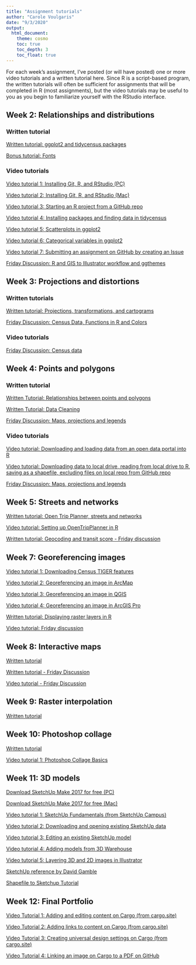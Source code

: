 ---
title: "Assignment tutorials"
author: "Carole Voulgaris"
date: "9/3/2020"
output: 
  html_document:
    theme: cosmo
    toc: true
    toc_depth: 3
    toc_float: true
---

For each week's assignment, I've posted (or will have posted) one or more video tutorials and a written tutorial here. Since R is a script-based program, the written tutorials will often be sufficient for assignments that will be completed in R (most assignments), but the video tutorials may be useful to you as you begin to familiarize yourself with the RStudio interface.

## Week 2: Relationships and distributions

### Written tutorial

[Written tutorial: ggplot2 and tidycensus packages](https://vis-2129-f2020.github.io/tutorials/Week2){target="_blank"}

[Bonus tutorial: Fonts](https://vis-2129-f2020.github.io/tutorials/fonts){target="_blank"}

### Video tutorials

[Video tutorial 1: Installing Git, R, and RStudio (PC)](https://harvard.zoom.us/rec/share/5tZOLbb612BOHJ3g1xz2X_9-Jb7LT6a80HdP__BfxEvMfboEVuMLawEevGOMkjGY){target="_blank"}

[Video tutorial 2: Installing Git, R, and RStudio (Mac)](https://harvard.zoom.us/rec/share/3fJfJaDXqUZOcq_ctVDTB7QdGoOmeaa803AYq_ZczhmRAfNlvwCqkZXzZAyU5x01?startTime=1597759465000){target="_blank"}

[Video tutorial 3: Starting an R project from a GitHub repo](https://harvard.zoom.us/rec/play/6ZZ8f-ypqzs3G9DHtwSDBvN-W42_Kv2s1iEe-PZfz0u2BnYHMAKnbrUTMOFMF5vL7wloYpfsmqy2CQhB?startTime=1597255620000){target="_blank"}

[Video tutorial 4: Installing packages and finding data in tidycensus](https://harvard.zoom.us/rec/play/uMF7dbyhrjs3S4bH4wSDV_ArW43pf_is0SIe8_IJyUy0AXUCMFWnNLRGZBnHvZlAASFiVk9BmR0M0-Y){target="_blank"}

[Video tutorial 5: Scatterplots in ggplot2](https://harvard.zoom.us/rec/share/QN48XemtFrumI1uqufxZ_PrbCXt92W509cyRgLMm3L1DQpXe3PY0bwCvis-XS-L6.6fG7OvcnDY1-BFDf?startTime=1599599753000){target="_blank"}

[Video tutorial 6: Categorical variables in ggplot2](https://harvard.zoom.us/rec/share/o5BX92IHpqNkxAHAupag22xGJAYSf9jK2JXAjGTARkxrBPvEbrI6cWQeVyUhP1Km.-GZ39wGpnAr_j-m8?startTime=1599601247000){target="_blank"}

[Video tutorial 7: Submitting an assignment on GitHub by creating an Issue](https://harvard.zoom.us/rec/share/tPZrKoHv3HhJSNLr5HjhWpQ6JLiiaaa80XMWrqAMzEasqM6unaAPJGYp0hGlENNg?startTime=1598978835000){target="_blank"}

[Friday Discussion: R and GIS to Illustrator workflow and ggthemes](https://harvard.zoom.us/rec/share/kRAGjneuqvVZRML2IyO-uQdwhlfqE3sQHHPeTha0ic8tomjRThYuq0fb8EsEWMC3.95xDP7PFoX82VPqp?startTime=1599829600000){target="_blank"}

## Week 3: Projections and distortions

### Written tutorials

[Written tutorial: Projections, transformations, and cartograms](https://vis-2129-f2020.github.io/tutorials/Week3){target="_blank"}

[Friday Discussion: Census Data, Functions in R and Colors](https://vis-2129-f2020.github.io/tutorials/Data_functions_colors){target="_blank"}

### Video tutorials

[Friday Discussion: Census data](https://harvard.zoom.us/rec/share/oYYlEJbSHiCSdBelHqDQxXDswuNq-AiYwCopjGypyqvLM0btAAgl0aEEn2CEZh48.-MDnzAyQEiRyy293?startTime=1600434385000){target="_blank"}


## Week 4: Points and polygons

### Written tutorial

[Written Tutorial: Relationships between points and polygons](https://vis-2129-f2020.github.io/tutorials/Week4){target="_blank"}

[Written Tutorial: Data Cleaning](https://vis-2129-f2020.github.io/tutorials/Data_cleaning){target="_blank"}

[Friday Discussion: Maps, projections and legends](https://vis-2129-f2020.github.io/tutorials/Maps_projections){target="_blank"}

### Video tutorials

[Video tutorial: Downloading and loading data from an open data portal into R](https://harvard.zoom.us/rec/share/bwcxR8_MCa8zDh0Wp07W9v8AF5kTSi3wVre_tbqeQkPP8P19BbgSWese-1NdlxQ.OjMA6BPxeSnwHNQ-?startTime=1600374226000){target="_blank}

[Video tutorial: Downloading data to local drive, reading from local drive to R, saving as a shapefile, excluding files on local repo from GitHub repo](https://harvard.zoom.us/rec/share/3Eq4Vq__fyDd1qNQQecwfTSCZNSrKsc8umI3WvYQdXWZEsWRxhv1jV3buIWdnKry.RqI5IyPZRQQGTIjZ?startTime=1601143321000){target="_blank"}

[Friday Discussion: Maps, projections and legends](https://harvard.zoom.us/rec/share/3fScm-rL-RbRVvKSUYqBQda2RfDgjooJG-K_HmDJKADkn7Qv_bG0bouk38Kfqgkt.5UZP9YuHQgS-2Qwe?startTime=1601039313000){target="_blank"}

## Week 5: Streets and networks

[Written tutorial: Open Trip Planner, streets and networks](https://vis-2129-f2020.github.io/tutorials/Week5){target="_blank"}

[Video tutorial: Setting up OpenTripPlanner in R](https://harvard.zoom.us/rec/share/KEA-_NybJcVA7UiAmLj7HL1yZovtriee7wU9T82sjXJilUnmqpmizYd0Cq7XQHxS.RDoUzPWLM-3KQ8Vx?startTime=1601409079000){target="_blank"}

[Written tutorial: Geocoding and transit score - Friday discussion](https://vis-2129-f2020.github.io/tutorials/Geocoding){target="_blank"}

## Week 7: Georeferencing images

[Video tutorial 1: Downloading Census TIGER features](https://harvard.zoom.us/rec/share/aBJNj2W3bBHIMC6LH2vsUZOlBny03lM3IcNSc0pPCs3Fquz8kaQIchTUkbYItAdM.pZO15jXaKyYj9HIn?startTime=1602525515000){target="_blank"}

[Video tutorial 2: Georeferencing an image in ArcMap](https://harvard.zoom.us/rec/share/7zrQhGm961Oc5PBcL6nuISmrUlubFPllRHUf1ETicgIXSSruNOPoqalimq0S_yGz.LvO_8BBMfmY_54lI?startTime=1602527007000){target="_blank"}

[Video tutorial 3: Georeferencing an image in QGIS](https://harvard.zoom.us/rec/share/jPcx5qb3WRaosdKDWgDjKFgaLMPtkjYkNcyOzGFG7qmIDmg5rJ06IhHuiWo8Kjn_.T-ws0hEG3e1gBrMI?startTime=1602622287000){target="_blank"}

[Video tutorial 4: Georeferencing an image in ArcGIS Pro](https://harvard.zoom.us/rec/share/TruZkY4n-1zoylfrUpbc8MBSSIrW3j07DTqnCHAtLqCUYrl-0ZcM8HCc3K5lGTm2.seGOOjpp0slak0x3?startTime=1602621784000){target="_blank"}

[Written tutorial: Displaying raster layers in R](https://vis-2129-f2020.github.io/tutorials/Week7.html){target="_blank"}

[Video tutorial: Friday discussion](https://harvard.zoom.us/rec/share/SR2gYQrq7tz2sIKNMREPr3Ray50gANZ8vhKKv24TnN8u-sFg6c1rtzmOqDlC1veP.srEQawe6x_ubONk2?startTime=1602853648000){target="_blank"}

## Week 8: Interactive maps

[Written tutorial](https://vis-2129-f2020.github.io/tutorials/Week8.html){target="_blank"}

[Written tutorial - Friday Discussion](https://vis-2129-f2020.github.io/tutorials/Interactive_maps.html){target="_blank"}

[Video tutorial - Friday Discussion](https://harvard.zoom.us/rec/share/gtIX1SFF6_qmZ8ZOjLbXdP4lkEk1JlH_h1CGCZUZMsTaSQ5Xi3IvEF5CLOODfex9.7et23MFVsMQje0mD?startTime=1603458517000){target="_blank"}

## Week 9: Raster interpolation

[Written tutorial](https://vis-2129-f2020.github.io/tutorials/Week9){target="_blank"}

## Week 10: Photoshop collage

[Written tutorial](https://vis-2129-f2020.github.io/tutorials/Week10){target="_blank"}

[Video tutorial 1: Photoshop Collage Basics](https://harvard.zoom.us/rec/share/8wwkMzIQxW7sOw3iAy7oakS-ogclWUmo7Cz0Ac33AJZTPRzk55eStIP6_klVf36f.Ow91r8nT3_yX22-E?startTime=1604440512000){target="_blank"}

## Week 11: 3D models

[Download SketchUp Make 2017 for free (PC)](https://www.sketchup.com/sketchup/2017/en/sketchupmake-2017-2-2555-90782-en-x64-exe){target="_blank"}

[Download SketchUp Make 2017 for free (Mac)](https://www.sketchup.com/sketchup/2017/en/sketchupmake-2017-3-116-90851-en-dmg){target="_blank"}

[Video tutorial 1: SketchUp Fundamentals (from SketchUp Campus)](https://learn.sketchup.com/course/quick-start/getting-started-1-quick-start){target="_blank"}

[Video tutorial 2: Downloading and opening existing SketchUp data](https://harvard.zoom.us/rec/share/ds-uIInU4m1ZL2jKNN6tXEVekvcyI39BoFx0GTZtxHHvnDVTL8NA6PR2Q-CfCVt5.Q_6UzhzlPAcC9iWj?startTime=1605028036000){target="_blank"}

[Video tutorial 3: Editing an existing SketchUp model](https://harvard.zoom.us/rec/share/ds-uIInU4m1ZL2jKNN6tXEVekvcyI39BoFx0GTZtxHHvnDVTL8NA6PR2Q-CfCVt5.Q_6UzhzlPAcC9iWj?startTime=1605028220000){target="_blank"}

[Video tutorial 4: Adding models from 3D Warehouse](https://harvard.zoom.us/rec/share/FeiJuMSUOMebR9I4n6zd9uLP87sS_5vODVfpWOhpbsH648bRIlpm63cbvPtz1sy9.0VznoDDR9zEe_OWr?startTime=1605028794000){target="_blank"}

[Video tutorial 5: Layering 3D and 2D images in Illustrator](https://harvard.zoom.us/rec/share/LdeSTtBBbRNV4dSkqSMQS-5e8gJYfkeEl9jXG7iq2nze6bWK4_2QZzCutd_cyECZ.DfSQJsFah9K_nV0O?startTime=1605035624000){target="_blank"}

[SketchUp reference by David Gamble](https://vis-2129-f2020.github.io/tutorials/SketchUp-pointers.pdf){target="_blank"}

[Shapefile to Sketchup Tutorial](https://vis-2129-f2020.github.io/tutorials/Week11.pdf){target="_blank"}

## Week 12: Final Portfolio

[Video Tutorial 1: Adding and editing content on Cargo (from cargo.site)](https://support.cargo.site/Editing-Content){target="_blank"}

[Video Tutorial 2: Adding links to content on Cargo (from cargo.site)](https://support.cargo.site/Linking){target="_blank"}

[Video Tutorial 3: Creating universal design settings on Cargo (from cargo.site)](https://support.cargo.site/Design-Layout){target="_blank"}

[Video Tutorial 4: Linking an image on Cargo to a PDF on GitHub](https://harvard.zoom.us/rec/share/kY_v5UGSo7IOyMMB4f5ciuzW4jV3hEr27cZSE7CduriE723Vr6E-UbneepMhpPGF.2ZeCcruQPrLPcVxb?startTime=1606071257000){target="_blank"}


